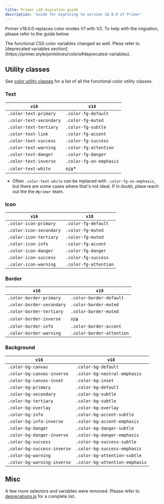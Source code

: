 ```yaml
---
title: Primer v18 migration guide
description: 'Guide for migrating to version 18.0.0 of Primer'
---
```


Primer v18.0.0 replaces color modes V1 with V2. To help with the migration, please refer to the guide below.

<Note>
  The functional CSS color variables changed as well. Plese refer to [deprecated variables section](https://primer.style/primitives/colors#deprecated-variables).
</Note>

## Utility classes

See [color utility classes](/utilities/colors) for a list of all the functional color utility classes.

### Text

| `v16`                   | `v18`                   |
| ----------------------- | ------------------------|
| `.color-text-primary`   | `.color-fg-default`     |
| `.color-text-secondary` | `.color-fg-muted`       |
| `.color-text-tertiary`  | `.color-fg-subtle`      |
| `.color-text-link`      | `.color-fg-accent`      |
| `.color-text-success`   | `.color-fg-success`     |
| `.color-text-warning`   | `.color-fg-attention`   |
| `.color-text-danger`    | `.color-fg-danger`      |
| `.color-text-inverse`   | `.color-fg-on-emphasis` |
| `.color-text-white`     | n/a*                     |

* Often `.color-text-white` can be replaced with `.color-fg-on-emphasis`, but there are some cases where that's not ideal. If in doubt, plase reach out the the `#primer` team.

### Icon

| `v16`                   | `v18`                 |
| ----------------------- | --------------------- |
| `.color-icon-primary`   | `.color-fg-default`   |
| `.color-icon-secondary` | `.color-fg-muted`     |
| `.color-icon-tertiary`  | `.color-fg-muted`     |
| `.color-icon-info`      | `.color-fg-accent`    |
| `.color-icon-danger`    | `.color-fg-danger`    |
| `.color-icon-success`   | `.color-fg-success`   |
| `.color-icon-warning`   | `.color-fg-attention` |

### Border

| `v16`                     | `v18`                     |
| ------------------------- | ------------------------- |
| `.color-border-primary`   | `.color-border-default`   |
| `.color-border-secondary` | `.color-border-muted`     |
| `.color-border-tertiary`  | `.color-border-muted`     |
| `.color-border-inverse`   | n/a                       |
| `.color-border-info`      | `.color-border-accent`    |
| `.color-border-warning`   | `.color-border-attention` |

### Background

| `v16`                       | `v18`                          |
| --------------------------- | ------------------------------ |
| `.color-bg-canvas`          | `.color-bg-default`            |
| `.color-bg-canvas-inverse`  | `.color-bg-neutral-emphasis`   |
| `.color-bg-canvas-inset`    | `.color-bg-inset`              |
| `.color-bg-primary`         | `.color-bg-default`            |
| `.color-bg-secondary`       | `.color-bg-subtle`             |
| `.color-bg-tertiary`        | `.color-bg-subtle`             |
| `.color-bg-overlay`         | `.color-bg-overlay`            |
| `.color-bg-info`            | `.color-bg-accent-subtle`      |
| `.color-bg-info-inverse`    | `.color-bg-accent-emphasis`    |
| `.color-bg-danger`          | `.color-bg-danger-subtle`      |
| `.color-bg-danger-inverse`  | `.color-bg-danger-emphasis`    |
| `.color-bg-success`         | `.color-bg-success-subtle`     |
| `.color-bg-success-inverse` | `.color-bg-success-emphasis`   |
| `.color-bg-warning`         | `.color-bg-attention-subtle`   |
| `.color-bg-warning-inverse` | `.color-bg-attention-emphasis` |

## Misc

A few more selectors and variables were removed. Please refer to [deprecations.js](https://github.com/primer/css/blob/main/deprecations.js) for a complete list.
